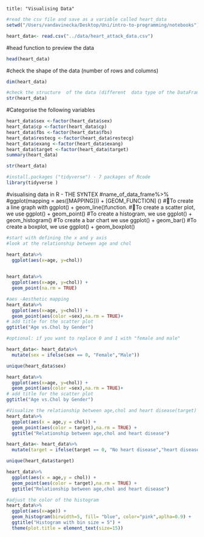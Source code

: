 
```
title: "Visualising Data"
```

```r
#read the csv file and save as a variable called heart_data
setwd("/Users/vandavinecka/Desktop/Uni/intro-to-programming/notebooks")

heart_data<- read.csv("../data/heart_attack_data.csv")
```

#head function to preview the data
```r
head(heart_data)
```

#check the shape of the data (number of rows and columns)
```r
dim(heart_data)
```
```r
#check the structure  of the data (different  data type of the DataFrame)
str(heart_data)
```

#Categorise the following variables
```r
heart_data$sex <-factor(heart_data$sex)
heart_data$cp <-factor(heart_data$cp)
heart_data$fbs <-factor(heart_data$fbs)
heart_data$restecg <-factor(heart_data$restecg)
heart_data$exang <-factor(heart_data$exang)
heart_data$target <-factor(heart_data$target)
summary(heart_data)
```
```r
str(heart_data)
```
```r
#install.packages ("tidyverse") - 7 packages of Rcode
library(tidyverse )
```
#visualising data in R - THE SYNTEX
#name_of_data_frame%>%
#ggplot(mapping = aes([MAPPING])) + [GEOM_FUNCTION] ()
#To create  a line graph  with ggplot() + geom_line()function.
#To create  a scatter  plot, we use ggplot() + geom_point()
#To create  a histogram,  we use ggplot() + geom_histogram()
#To create  a bar chart  we use ggplot() + geom_bar()
#To create  a boxplot,  we use ggplot() + geom_boxplot()

```r
#start with defining the x and y axis
#look at the relationship between age and chol

heart_data%>%
  ggplot(aes(x=age, y=chol))
  
```
```r
heart_data%>%
  ggplot(aes(x=age, y=chol)) + 
  geom_point(na.rm = TRUE)
```
```r
#aes -Aesthetic mapping
heart_data%>%
  ggplot(aes(x=age, y=chol)) + 
  geom_point(aes(color =sex),na.rm = TRUE)+
# add title for the scatter plot
ggtitle("Age vs.Chol by Gender")
```
```r
#optional: if you want to replace 0 and 1 with "female and male"

heart_data<- heart_data%>%
  mutate(sex = ifelse(sex == 0, "Female","Male"))

unique(heart_data$sex)
```

```r
heart_data%>%
  ggplot(aes(x=age, y=chol)) + 
  geom_point(aes(color =sex),na.rm = TRUE)+
# add title for the scatter plot
ggtitle("Age vs.Chol by Gender")
```
```r
#Visualize the relationship between age,chol and heart disease(target)
heart_data%>%
  ggplot(aes(x = age,y = chol)) +
  geom_point(aes(color = target),na.rm = TRUE) +
  ggtitle("Relationship between age,chol and heart disease")
```

```r
heart_data<- heart_data%>%
  mutate(target = ifelse(target == 0, "No heart disease","heart disease"))

unique(heart_data$target)
```
```r
heart_data%>%
  ggplot(aes(x = age,y = chol)) +
  geom_point(aes(color = target),na.rm = TRUE) +
  ggtitle("Relationship between age,chol and heart disease")
```
```r
#adjust the color of the histogram
heart_data%>%
  ggplot(aes(x=age)) +
  geom_histogram(birwidth=5, fill= "blue", color="pink",aplha=0.9) +
  ggtitle("Histogram with bin size = 5") +
  theme(plot.title = element_text(size=15))
```

